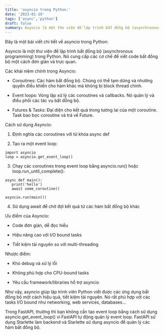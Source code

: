 ```yaml
---
title: 'asyncio trong Python:'
date: '2023-01-19'
tags: ['async','python']
draft: false
summary: Asyncio là một thư viện để lập trình bất đồng bộ (asynchronous programming) trong Python. Nó cung cấp các cơ chế để viết code bất đồng bộ một cách đơn giản và trực quan.
---
```


 Đây là một bài viết chi tiết về asyncio trong Python:

Asyncio là một thư viện để lập trình bất đồng bộ (asynchronous programming) trong Python. Nó cung cấp các cơ chế để viết code bất đồng bộ một cách đơn giản và trực quan.

Các khái niệm chính trong Asyncio:

- Coroutines: Các hàm bất đồng bộ. Chúng có thể tạm dừng và nhường quyền điều khiển cho hàm khác mà không bị block thread chính.

- Event loops: Vòng lặp xử lý các coroutines và callbacks. Nó quản lý và điều phối các tác vụ bất đồng bộ. 

- Futures & Tasks: Đại diện cho kết quả trong tương lai của một coroutine. Task bao bọc coroutine và trả về Future.

Cách sử dụng Asyncio:

1. Định nghĩa các coroutines với từ khóa async def

2. Tạo ra một event loop:

```
import asyncio
loop = asyncio.get_event_loop()
```

3. Chạy các coroutines trong event loop bằng asyncio.run() hoặc loop.run_until_complete():

```
async def main():
   print('hello')
   await some_coroutine()

asyncio.run(main())
```

4. Sử dụng await để chờ đợi kết quả từ các hàm bất đồng bộ khác

Ưu điểm của Asyncio:

- Code đơn giản, dễ đọc hiểu 

- Hiệu năng cao với I/O bound tasks

- Tiết kiệm tài nguyên so với multi-threading

Nhược điểm:

- Khó debug và xử lý lỗi

- Không phù hợp cho CPU-bound tasks

- Yêu cầu framework/libraries hỗ trợ asyncio

Như vậy, asyncio giúp lập trình viên Python viết được các ứng dụng bất đồng bộ một cách hiệu quả, tiết kiệm tài nguyên. Nó rất phù hợp với các tasks I/O bound như networking, web services, databases...

Trong FastAPI, thường thì bạn không cần tạo event loop bằng cách sử dụng asyncio.get_event_loop() vì FastAPI tự động quản lý event loop. FastAPI sử dụng Starlette làm backend và Starlette sử dụng asyncio để quản lý các hàm bất đồng bộ.